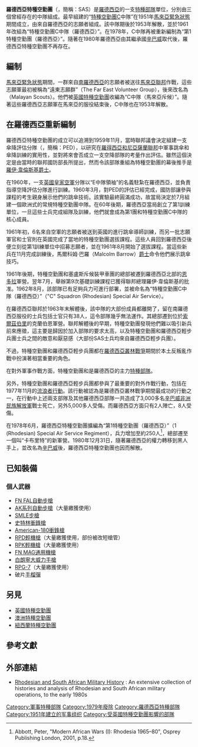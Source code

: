 {{NoteTA
|G1=Military
|G2=Firearms
|G3=長度單位
|G4=地名
|G5=地區用語
}}
{{Infobox military unit
|unit_name=羅德西亞特種空勤團
| image=
| image_size = 250px
|caption= 部隊徽章<ref>The Originals by Gordon Stevens {{ISBN|978-0-09-190182-0}}, Page 57, "(Bob Bennet)....designed by Bob Tait....he called it a Flaming Sword, but it became a winged dagger over the years", "(Johnny Cooper)....Bob Tait MM & Bar....designed it......and it's not a winged dagger. They're flames. The sword of Excalibur. When "The Winged Dagger" came out we laughed our heads off."</ref>
|country={{flagcountry|Rhodesia}}
|allegiance={{flag|British Empire}}（至1965年）<br/>{{flag|Rhodesia|1964}} （1965—70年）<br/>{{flag|Rhodesia|name=羅德西亞共和國}}（1970—79年）<br/>{{flag|Zimbabwe Rhodesia}}（1979年）
|type=[[特種部隊|特種部隊]]
|branch={{tsl|en|Rhodesian Army|羅德西亞陸軍}}
|dates=1951年—1980年12月31日
|specialization=
|command_structure=
|size=
|current_commander=
|garrison=
|ceremonial_chief=
|nickname=
|motto=敢做就贏（{{lang-en|Who Dares Wins}}）
|march=
|mascot=
|battles=[[馬來亞緊急狀態|馬來亞緊急狀態]]<br>北羅德西亞<br>亞丁<br>[[羅德西亞叢林戰爭|羅德西亞叢林戰爭]]
|notable_commanders=
|anniversaries=
}}

'''羅德西亞特種空勤團'''（{{lang-en|Rhodesian Special Air Service}}，簡稱：SAS）是[[羅德西亞|羅德西亞]]的一支[[特種部隊|特種部隊]]單位，分別由三個曾經存在的中隊組成。最早組建的“[[特種空勤團|特種空勤團]]C中隊”在1951年[[馬來亞緊急狀態|馬來亞緊急狀態]]期間成立，由來自羅德西亞的志願者組成。該中隊期後於1953年解散，並於1961年改組為“特種空勤團C中隊（羅德西亞）”。在1978年，C中隊再被重新編制為“第1特種空勤團（羅德西亞）”。隨著在1980年羅德西亞由其繼承國[[辛巴威|辛巴威]]取代後，羅德西亞特種空勤團不再存在。

==編制==
[[馬來亞緊急狀態|馬來亞緊急狀態]]期間，一群來自[[南羅德西亞|南羅德西亞]]的志願者被送往[[馬來亞聯邦|馬來亞聯邦]]作戰，這些志願軍最初被稱為“遠東志願群”（The Far East Volunteer Group），後來改名為{{tsl|en|Malayan Scouts|馬來亞斥候}}（Malayan Scouts）。他們被[[英國|英國]][[特種空勤團|特種空勤團]]收編為“C中隊（馬來亞斥候）”。隨著這些羅德西亞志願軍在馬來亞的服役結束後，C中隊也在1953年解散。

==在羅德西亞重新編制==
羅德西亞特種空勤團的成立可以追溯到1959年11月，當時聯邦議會決定組建一支傘降評估分隊（{{lang-en|Parachute Evaluation Detachment}}，簡稱：PED），以研究在[[羅得西亞和尼亞薩蘭聯邦|羅得西亞和尼亞薩蘭聯邦]]中軍事跳傘和傘降訓練的實用性，並對將來會否成立一支空降部隊的考量作出評估。雖然這個決定是由當時的聯邦國防部長{{tsl|en|John Moore Caldicott|約翰·摩爾·卡爾迪科特}}所提出，然而令該部隊重組為特種空勤團的幕後推手是[[羅伊·韋倫斯基|羅伊·韋倫斯基]][[爵士|爵士]]。
 
在1960年，一支[[英國皇家空軍|英國皇家空軍]]分隊以“E中隊領袖”的名義駐紮在羅德西亞，並負責指導空降評估分隊進行訓練。1960年3月，對PED的評估已經完成，國防部讓參與課程的考生親身展示他們的跳傘技術。該實驗最終圓滿成功，故當局決定於7月組建一個歐洲式的常規特種空勤團中隊。在60年後期，羅德西亞當局創立了第1訓練單位，一旦這些士兵完成組隊及訓練，他們就會成為第1{{tsl|en|Rhodesian Light Infantry|羅德西亞輕步兵}}團和特種空勤團C中隊的核心成員。

1961年初，6名來自空軍的志願者被送到英國的{{tsl|en|RAF Abingdon|亞平敦皇家空軍基地}}進行跳傘導師訓練，而另一批志願軍官和士官則在英國完成了當地的特種空勤團選拔課程。這些人員回到羅德西亞後便立刻從第1訓練單位中招募志願者，並在1961年8月開始了選拔課程。當這些新兵在11月完成訓練後，馬爾科姆·巴羅（Malcolm Barrow）[[爵士|爵士]]命令他們展示跳傘技巧。

1961年後期，特種空勤團和塞盧斯斥候裝甲車團的總部被遷到羅德西亞北部的[[恩多拉|恩多拉]]軍營。翌年7月，舉辦第9次基礎訓練課程已獲得聯邦總理羅伊·韋倫斯基的批准。1962年8月，該部隊已有足夠兵力可進行部署，並被命名為“特種空勤團C中隊（羅德西亞）”（"C" Squadron (Rhodesian) Special Air Service）。

在羅德西亞聯邦於1963年末解體後，該中隊的大部份成員都離開了，留在南羅德西亞服役的士兵包括士官只有38人，這令部隊幾乎無法運作。其總部遷到位於[[哈拉雷|索爾茲伯里]]的克蘭伯恩軍營。聯邦解體後的早期，特種空勤團發現他們難以吸引新兵前來應徵，這主要是歸因於加入部隊的要求太高，以及特種空勤團和羅德西亞輕步兵團士兵之間的敵意和厭惡感（大部份SAS士兵均來自羅德西亞輕步兵團）。

不過，特種空勤團和羅德西亞輕步兵團都在[[羅德西亞叢林戰爭|羅德西亞叢林戰爭]]期間於本土反叛亂作戰中扮演著相當重要的角色。

在對外軍事作戰方面，特種空勤團和{{tsl|en|Selous Scouts|塞盧斯斥候}}是羅德西亞的主力[[特種部隊|特種部隊]]。

另外，特種空勤團和羅德西亞輕步兵團都參與了最重要的對外作戰行動，包括在1977年11月的[[流浪者行動|流浪者行動]]。該行動被認為是羅德西亞叢林戰爭期間最成功的行動之一，在行動中上述兩支部隊及其他羅德西亞部隊一共造成了3,000多名[[辛巴威非洲民族解放軍|辛巴威非洲民族解放軍]]戰士死亡，另外5,000多人受傷。而羅德西亞方面只有2人陣亡，8人受傷。

在1978年6月，羅德西亞特種空勤團擴編為“第1特種空勤團（羅德西亞）”（1 (Rhodesian) Special Air Service Regiment），兵力增加至約250人<ref>Abbott, Peter, "Modern African Wars (I): Rhodesia 1965–80", Osprey Publishing London, 2001, p.18.</ref>，總部遷至一個叫“卡布里特”的新軍營。1980年12月31日，隨著羅德西亞的權力轉移到黑人手上，並改名為[[辛巴威|辛巴威]]後，羅德西亞特種空勤團也因而解散。

==已知裝備==

===個人武器===
* [[FN_FAL自動步槍|FN FAL自動步槍]]
* [[卡拉什尼科夫自動步槍|AK系列自動步槍]]（大量繳獲使用）
* [[李-恩菲爾德步槍|SMLE步槍]]
* [[史特林衝鋒槍|史特林衝鋒槍]]
* [[American-180衝鋒槍|American-180衝鋒槍]]
* [[RPD輕機槍|RPD輕機槍]]（大量繳獲使用，部份被改短槍管）
* [[RPK輕機槍|RPK輕機槍]]（大量繳獲使用）
* [[FN_MAG通用機槍|FN MAG通用機槍]]
* [[白朗寧大威力半自動手槍|白朗寧大威力手槍]]
* [[RPG-7|RPG-7]]（大量繳獲使用）
* 破片[[手榴彈|手榴彈]]

==另見==
* [[特種空勤團|英國特種空勤團]]
* [[特種空勤團_(澳大利亞)|澳洲特種空勤團]]
* [[紐西蘭特種空勤團|紐西蘭特種空勤團]]

==參考文獻==
{{reflist}}

==外部連結==
*[http://www.rhodesia.nl/ Rhodesian and South African Military History] {{Wayback|url=http://www.rhodesia.nl/ |date=20170728124356 }}: An extensive collection of histories and analysis of Rhodesian and South African military operations, to the early 1980s

[[Category:軍事特種部隊|Category:軍事特種部隊]]
[[Category:1979年廢除|Category:1979年廢除]]
[[Category:羅德西亞特種部隊|Category:羅德西亞特種部隊]]
[[Category:1951年建立的军事组织|Category:1951年建立的军事组织]]
[[Category:受英國特種空勤團影響的部隊|Category:受英國特種空勤團影響的部隊]]